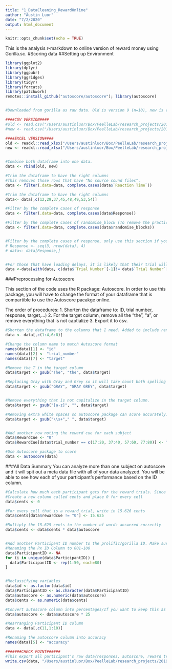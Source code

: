 ```yaml
---
title: "1_DataCleaning_RewardOnline"
author: "Austin Luor"
date: "7/2/2020"
output: html_document
---
```


```r
knitr::opts_chunk$set(echo = TRUE)
```

This is the analysis r-markdown to online version of reward money using Gorilla.sc. 
#Scoring data
##Setting up Environment
```r
library(ggplot2)
library(dplyr)
library(ggpubr)
library(ggridges)
library(tidyr)
library(forcats)
library(patchwork)
remotes::install_github("autoscore/autoscore"); library(autoscore)


#Downloaded from gorilla as raw data. Old is version 9 (n=10), new is version 10 (n=40). This can be found in the data folder in online reward projects. The current csv version does not work properly. read in the excel files to get a summary csv. 

####CSV VERSION####
#old <- read.csv("/Users/austinluor/Box/PeelleLab/research_projects/201901083_onlineReward01/shared/onlinereward01_data-analysis/pilot/data/data_exp_14612-v9_task-55ha.csv")
#new <- read.csv("/Users/austinluor/Box/PeelleLab/research_projects/201901083_onlineReward01/shared/onlinereward01_data-analysis/pilot/data/data_exp_14612-v10_task-55ha.csv")

####EXCEL VERSION####
old <- readxl::read_xlsx("/Users/austinluor/Box/PeelleLab/research_projects/201901083_onlineReward01/shared/onlinereward01_data-analysis/pilot/data/data_exp_14612-v9_task-55ha.xlsx")
new <- readxl::read_xlsx("/Users/austinluor/Box/PeelleLab/research_projects/201901083_onlineReward01/shared/onlinereward01_data-analysis/pilot/data/data_exp_14612-v10_task-55ha.xlsx")


#Combine both dataframe into one data. 
data <- rbind(old, new)

#Trim the dataframe to have the right columns 
#This removes those rows that have "No source sound files".
data <- filter(.data=data, complete.cases(data$`Reaction Time`))

#Trim the dataframe to have the right columns 
data<- data[,c(12,29,37,45,48,49,53,54)]

#Filter by the complete cases of response
data <- filter(.data=data, complete.cases(data$Response))

#Filter by the complete cases of randomise_block (To remove the practice trials and those who have loading delays)
data <- filter(.data=data, complete.cases(data$randomise_blocks))


#Filter by the complete cases of response, only use this section if you use CSV VERSION
# Response <- seq(3, nrow(data), 4)
# data<- data[Response,]


#For those that have loading delays, it is likely that their trial will rerun resulting in duplicate trial numbers. This attempts to remove rows that have duplicated row trial numbers. 
data <-data[with(data, c(data$`Trial Number`[-1]!= data$`Trial Number`[-nrow(data)], TRUE)),]

```


###Preprocessing for Autoscore

This section of the code uses the R package: Autoscore. In order to use this package, you will have to change the format of your dataframe that is compartible to use the Autoscore pacakge online. 

The order of procedures:
1. Shorten the dataframe to: ID, trial number, response, target,...)
2. For the target column, remove all the "the", "a", or remove everything that is not captialize
3. Export it to csv.


```r
#Shorten the dataframe to the columns that I need. Added to include randomized blocks in code. 
data <- data[,c(1:4,6:8)]

#Change the column name to match Autoscore format
names(data)[1] <- "id"
names(data)[2] <- "trial_number"
names(data)[7] <- "target"

#Remove the T in the target column
data$target <- gsub("The", "the", data$target)

#Replacing Gray with Gray and Grey so it will take count both spelling as correct
data$target <- gsub("GRAY", "GRAY GREY", data$target)


#Remove everything that is not capitalize in the target column.
data$target <- gsub("[a-z]", "", data$target)

#Removing extra white spaces so autoscore package can score accurately. 
data$target <- gsub("\\s+"," ", data$target)


#Add another row noting the reward cue for each subject
data$RewardCue <- "0"
data$RewardCue[data$trial_number == c(17:20, 37:40, 57:60, 77:80)] <- "$$$"

#Use Autoscore package to score
data <- autoscore(data)

```


###All Data Summary
You can analyze more than one subject on autoscore and it will spit out a meta data file with all of your data analyzed. You will be able to see how each of your participant's performance based on the ID column. 


```r
#Calculate how much each participant gets for the reward trials. Since there are 4 target words in each sentence, each word correct is counted for 15.625 cents. The total will be rounded. 
#Create a new column called cents and place 0 for every cell
data$cents <- 0

#For every cell that is a reward trial, write in 15.626 cents
data$cents[data$rewardcue != "0"] <- 15.625

#Multiply the 15.625 cents to the number of words answered correctly 
data$cents <- data$cents * data$autoscore


#Add another Participant ID number to the prolific/gorilla ID. Make sure to change the 1:n by how many participants we have
#Renaming the Px ID Column to 001~100
data$ParticipantID <- NA
for (i in unique(data$ParticipantID)) {
  data$ParticipantID <- rep(1:50, each=80)
}


#Reclassifying variables
data$id <- as.factor(data$id)
data$ParticipantID <- as.character(data$ParticipantID)
data$autoscore <- as.numeric(data$autoscore)
data$cents <- as.numeric(data$cents)

#Convert autoscore column into percentages/If you want to keep this as 1~4, don't run this line.
data$autoscore <- data$autoscore * 25

#Rearranging Participant ID column
data <- data[,c(11,1:10)]

#Renaming the autoscore column into accuracy
names(data)[5] <- "accuracy"

#######CHECK POINT######
#This export all participant's raw data/responses, autoscore, reward trials for plotting and modeling purposes.
write.csv(data, "/Users/austinluor/Box/PeelleLab/research_projects/201901083_onlineReward01/shared/onlinereward01_data-analysis/pilot/data/alldatasummary.csv")

```
